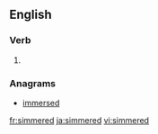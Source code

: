 ==English==

===Verb===
{{head|en|verb form}}

# {{en-past of|simmer}}

===Anagrams===
* [[immersed#English|immersed]]

[[fr:simmered]]
[[ja:simmered]]
[[vi:simmered]]